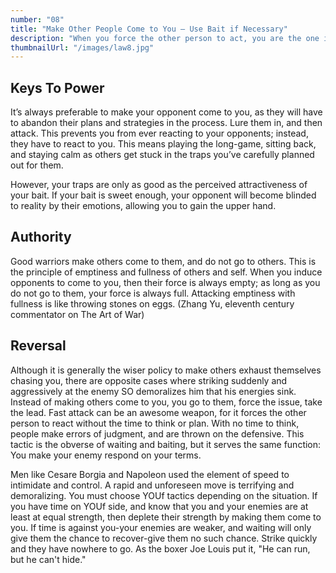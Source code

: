 ```yaml
---
number: "08"
title: "Make Other People Come to You – Use Bait if Necessary"
description: "When you force the other person to act, you are the one in control. It is always better to make your opponent come to you, abandoning his own plans in the process. Lure him with fabulous gains-then attack. You hold the cards."
thumbnailUrl: "/images/law8.jpg"
---
```


## Keys To Power

It’s always preferable to make your opponent come to you, as they will have to abandon their plans and strategies in the process. Lure them in, and then attack. This prevents you from ever reacting to your opponents; instead, they have to react to you. This means playing the long-game, sitting back, and staying calm as others get stuck in the traps you’ve carefully planned out for them.

However, your traps are only as good as the perceived attractiveness of your bait. If your bait is sweet enough, your opponent will become blinded to reality by their emotions, allowing you to gain the upper hand.

## Authority

Good warriors make others come to them, and do not go to others. This is the principle of emptiness and fullness of others and self. When you induce opponents to come to you, then their force is always empty; as long as you do not go to them, your force is always full. Attacking emptiness with fullness is like throwing stones on eggs. (Zhang Yu, eleventh century commentator on The Art of War)

## Reversal

Although it is generally the wiser policy to make others exhaust themselves chasing you, there are opposite cases where striking suddenly and aggressively at the enemy SO demoralizes him that his energies sink. Instead of making others come to you, you go to them, force the issue, take the lead. Fast attack can be an awesome weapon, for it forces the other person to react without the time to think or plan. With no time to think, people make errors of judgment, and are thrown on the defensive. This tactic is the obverse of waiting and baiting, but it serves the same function: You make your enemy respond on your terms.

Men like Cesare Borgia and Napoleon used the element of speed to intimidate and control. A rapid and unforeseen move is terrifying and demoralizing. You must choose YOUf tactics depending on the situation. If you have time on YOUf side, and know that you and your enemies are at least at equal strength, then deplete their strength by making them come to you. If time is against you-your enemies are weaker, and waiting will only give them the chance to recover-give them no such chance. Strike quickly and they have nowhere to go. As the boxer Joe Louis put it, "He can run, but he can't hide."
